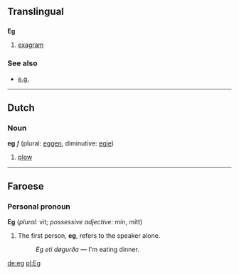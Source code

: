 ==Translingual==

==={{Abbreviation}}===
'''Eg'''
# [[exagram]]

===See also===
*[[e.g.]]

----
==Dutch==
===Noun===
'''eg''' ''f'' (plural: [[eggen]], diminutive: [[egje]])

# [[plow]]

----
==Faroese==
===Personal pronoun===
'''Eg''' (''plural:'' vit; ''possessive adjective:'' mín, mítt)

# The first person, '''eg''', refers to the speaker alone.
#:''Eg eti døgurða'' — I'm eating dinner.
[[de:eg]]
[[pl:Eg]]